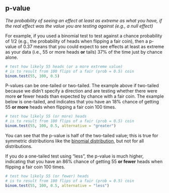 ## p-value

<dfn>The probability of seeing an effect at least as extreme as what you have, if the real effect was the value you are testing against (e.g., a null effect)</dfn>

For example, if you used a binomial test to test against a chance probability of 1/2 (e.g., the probability of heads when flipping a fair coin), then a p-value of 0.37 means that you could expect to see effects at least as extreme as your data (i.e., 55 or more heads **or** tails) 37% of the time just by chance alone.

```r
# test how likely 55 heads (or a more extreme value)
# is to result from 100 flips of a fair (prob = 0.5) coin
binom.test(55, 100, 0.5)
```

P-values can be one-tailed or two-tailed. The example above if two-tailed because we didn't specify a direction and are testing whether there were more **or** fewer heads than expected by chance with a fair coin. The example below is one-tailed, and indicates that you have an 18% chance of getting 55 **or more** heads when flipping a fair coin 100 times.

```r
# test how likely 55 (or more) heads
# is to result from 100 flips of a fair (prob = 0.5) coin
binom.test(55, 100, 0.5, alternative = "greater")
```

You can see that the p-value is half of the two-tailed value; this is true for symmetric distributions like the [binomial distribution](b.html#binomial-distribution), but not for all distributions.

If you do a one-tailed test using "less", the p-value is much higher, indicating that you have an 86% chance of getting 55 **or fewer** heads when flipping a fair coin 100 times. 

```r
# test how likely 55 (or fewer) heads
# is to result from 100 flips of a fair (prob = 0.5) coin
binom.test(55, 100, 0.5, alternative = "less")
```